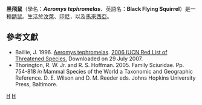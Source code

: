 {{Speciesbox
| taxon = Aeromys tephromelas
| status = LR/lc
| status_system = IUCN2.3
| binomial_authority = ([[Günther|Günther]], 1873)
| synonyms = 
}}

'''黑飛鼠'''（學名：'''''Aeromys tephromelas'''''、英語名：'''Black Flying Squirrel'''）是一種[[鼯鼠|鼯鼠]]。生活於[[汶萊|汶萊]]、[[印尼|印尼]]，以及[[馬來西亞|馬來西亞]]。

==參考文獻==
* Baillie, J. 1996.  [http://www.iucnredlist.org/search/details.php/556/all Aeromys tephromelas].   [http://www.iucnredlist.org 2006 IUCN Red List of Threatened Species. ]{{Wayback|url=http://www.iucnredlist.org/ |date=20140627000000 }}  Downloaded on 29 July 2007.
*Thorington, R. W. Jr. and R. S. Hoffman. 2005. Family Sciuridae. Pp. 754-818 ''in'' Mammal Species of the World a Taxonomic and Geographic Reference. D. E. Wilson and D. M. Reeder eds. Johns Hopkins University Press, Baltimore.
{{taxonbar}}

[[Category:黑飛鼠屬|H]]
[[Category:_1873年描述的动物|H]]